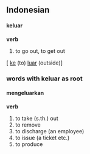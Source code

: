 ==Indonesian==
====keluar====
'''verb'''
# to go out, to get out

[ [[ke]] (to) [[luar]] (outside)]

===words with keluar as root===
====mengeluarkan====
'''verb'''
# to take (s.th.) out
# to remove
# to discharge (an employee)
# to issue (a ticket etc.)
# to produce